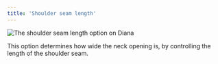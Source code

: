 ```yaml
---
title: 'Shoulder seam length'
---
```


![The shoulder seam length option on Diana](./shoulderseamlength.svg)

This option determines how wide the neck opening is, by controlling the length of the shoulder seam.
